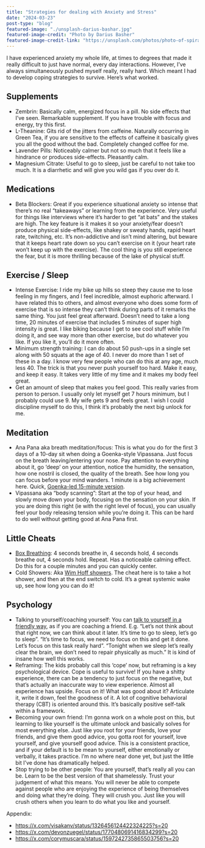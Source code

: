 ```yaml
---
title: "Strategies for dealing with Anxiety and Stress"
date: "2024-03-23"
post-type: "blog"
featured-image: "./unsplash-darius-bashar.jpg"
featured-image-credit: "Photo by Darius Basher"
featured-image-credit-link: "https://unsplash.com/photos/photo-of-spiral-yellow-and-green-illustration-nUfYAGBv3qI"
---
```


I have experienced anxiety my whole life, at times to degrees that made it really difficult to just have normal, every day interactions. However, I’ve always simultaneously pushed myself really, really hard. Which meant I had to develop coping strategies to survive. Here’s what worked. 

## Supplements
- Zembrin: Basically calm, energized focus in a pill. No side effects that I’ve seen. Remarkable supplement. If you have trouble with focus and energy, try this first. 
- L-Theanine: Gits rid of the jitters from caffeine. Naturally occurring in Green Tea, if you are sensitive to the effects of caffeine it basically gives you all the good without the bad. Completely changed coffee for me. 
- Lavender Pills: Noticeably calmer but not so much that it feels like a hindrance or produces side-effects. Pleasantly calm. 
- Magnesium Citrate: Useful to go to sleep, just be careful to not take too much. It is a diarrhetic and will give you wild gas if you over do it. 

## Medications
- Beta Blockers: Great if you experience situational anxiety so intense that there’s no real “takeaways” or learning from the experience. Very useful for things like interviews where it’s harder to get “at bats” and the stakes are high. The key feature is it makes it so your anxiety/fear doesn’t produce physical side-effects, like shakey or sweaty hands, rapid heart rate, twitching, etc. It’s non-addictive and isn’t mind altering, but beware that it keeps heart rate down so you can’t exercise on it (your heart rate won’t keep up with the exercise). The cool thing is you still experience the fear, but it is more thrilling because of the lake of physical stuff. 

## Exercise / Sleep
- Intense Exercise: I ride my bike up hills so steep they cause me to lose feeling in my fingers, and I feel incredible, almost euphoric afterward. I have related this to others, and almost everyone who does some form of exercise that is so intense they can’t think during parts of it remarks the same thing. You just feel great afterward. Doesn’t need to take a long time, 20 minutes of exercise that includes 5 minutes of super high intensity is great. I like biking because I get to see cool stuff while I’m doing it, and see way more than other exercise, but do whatever you like. If you like it, you’ll do it more often. 
- Minimum strength training: I can do about 50 push-ups in a single set along with 50 squats at the age of 40. I never do more than 1 set of these in a day. I know very few people who can do this at any age, much less 40. The trick is that you never push yourself too hard. Make it easy, and keep it easy. It takes very little of my time and it makes my body feel great. 
- Get an amount of sleep that makes you feel good. This really varies from person to person. I usually only let myself get 7 hours minimum, but I probably could use 9. My wife gets 9 and feels great. I wish I could discipline myself to do this, I think it’s probably the next big unlock for me. 

## Meditation
- Ana Pana aka breath meditation/focus: This is what you do for the first 3 days of a 10-day sit when doing a Goenka-style Vipassana. Just focus on the breath leaving/entering your nose. Pay attention to everything about it, go ‘deep’ on your attention, notice the humidity, the sensation, how one nostril is closed, the quality of the breath. See how long you can focus before your mind wanders. 1 minute is a big achievement here. Quick, [Goenka-led 15-minute version](https://www.youtube.com/watch?v=eyM_c3wSh8s). 
- Vipassana aka “body scanning”: Start at the top of your head, and slowly move down your body, focusing on the sensation on your skin. If you are doing this right (ie with the right level of focus), you can usually feel your body releasing tension while you’re doing it. This can be hard to do well without getting good at Ana Pana first. 

## Little Cheats
- [Box Breathing](https://www.healthline.com/health/box-breathing#slowly-exhale): 4 seconds breathe in, 4 seconds hold, 4 seconds breathe out, 4 seconds hold. Repeat. Has a noticeable calming effect. Do this for a couple minutes and you can quickly center. 
- Cold Showers: Aka [Wim Hoff showers](https://www.wimhofmethod.com/benefits-of-cold-showers). The cheat here is to take a hot shower, and then at the end switch to cold. It’s a great systemic wake up, see how long you can do it!

## Psychology
- Talking to yourself/coaching yourself: You can [talk to yourself in a friendly way](https://x.com/devonzuegel/status/1770480691416834299?s=20), as if you are coaching a friend. E.g. “Let’s not think about that right now, we can think about it later. It’s time to go to sleep, let’s go to sleep”. “It’s time to focus, we need to focus on this and get it done. Let’s focus on this task really hard”. “Tonight when we sleep let’s really clear the brain, we don’t need to repair physically as much.” It is kind of insane how well this works. 
- Reframing: The kids probably call this ‘cope’ now, but reframing is a key psychological device. Cope is useful to survive! If you have a shitty experience, there can be a tendency to just focus on the negative, but that’s actually an inaccurate way to view experience. Almost all experience has upside. Focus on it! What was good about it? Articulate it, write it down, feel the goodness of it. A lot of cognitive behavioral therapy (CBT) is oriented around this. It’s basically positive self-talk within a framework. 
- Becoming your own friend: I’m gonna work on a whole post on this, but learning to like yourself is the ultimate unlock and basically solves for most everything else. Just like you root for your friends, love your friends, and give them good advice, you gotta root for yourself, love yourself, and give yourself good advice. This is a consistent practice, and if your default is to be mean to yourself, either emotionally or verbally, it takes practice. I’m no where near done yet, but just the little bit I’ve done has dramatically helped. 
- Stop trying to be other people: You are yourself, that’s really all you can be. Learn to be the best version of that shamelessly. Trust your judgement of what this means. You will never be able to compete against people who are enjoying the experience of being themselves and doing what they’re doing. They will crush you. Just like you will crush others when you learn to do what you like and yourself. 

Appendix:
- https://x.com/visakanv/status/1326456124422324225?s=20
- https://x.com/devonzuegel/status/1770480691416834299?s=20
- https://x.com/corymuscara/status/1597242735865503756?s=20


